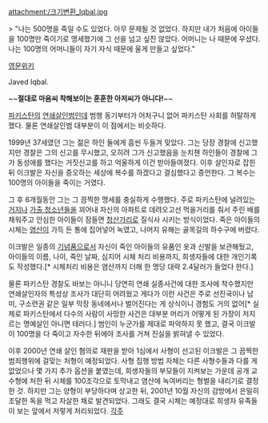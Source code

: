 attachment:/크기변환_Iqbal.jpg

> "나는 500명을 죽일 수도 있었다. 아무 문제될 것 없었다. 하지만 내가 처음에 아이들을 100명만 죽이기로 맹세했기에 그 선을 넘고 싶진 않았다. 어머니는 나 때문에 우셨다. 나는 100명의 어머니들이 자기 자식 때문에 울게 만들고 싶었다."

[http://en.wikipedia.org/wiki/Javed_Iqbal_(serial_killer) 영문위키]

Javed Iqbal.

~~'''절대로 마음씨 착해보이는 훈훈한 아저씨가 아니다!'''~~

[[파키스탄]]의 [[연쇄살인범]]인데 범행 동기부터가 어처구니 없어 파키스탄 사회를 허탈하게 했다. 물론 연쇄살인범 대부분이 이 점에서는 비슷하다. 

1999년 37세였던 그는 젊은 하인 둘에게 흠씬 두들겨 맞았다. 그는 당장 경찰에 신고했지만 경찰은 그의 신고를 무시했고, 오히려 그가 신고했음을 눈치챈 하인들이 경찰에 그가 동성애를 했다는 거짓신고를 하고 억울하게 이건 받아들여졌다. 이후 살인자로 잡힌 뒤 이크발은 자신을 증오하는 세상에 복수를 하겠다고 결심했다고 증언한다. 그 복수는 100명의 아이들을 죽이는 거였다.

그 후 6개월동안 그는 그 끔찍한 맹세를 충실하게 수행했다. 주로 파키스탄에 널려있는 [[거지]]나 [[가출 청소년]]들을 꾀어내 자신의 아파트로 데려오고선 먹을거리를 줘서 주린 배를 채워주고 안심한 아이들이 잠들면 [[청산가리]]로 질식사 시키는 방식이었다. 죽은 아이들의 시체는 [[염산]]이 가득 든 통에 집어넣어 녹였고, 나머지 유해는 골목길의 하수구에 버렸다.

이크발은 일종의 [[기념품]]으로서 자신이 죽인 아이들의 유품인 옷과 신발을 보관해뒀고, 아이들의 이름, 나이, 죽인 날짜, 심지어 시체 처리 비용까지, 희생자들에 대한 개인기록도 작성했다.[* 시체처리 비용은 염산까지 더해 한 명당 대략 2.4달러가 들었다 한다.]

물론 파키스탄 경찰도 바보는 아니니 당연히 연쇄 실종사건에 대한 조사에 착수했지만 연쇄살인자의 특성상 조사가 대단히 어려웠고 게다가 이런 사건은 주로 선진국이나 남미, 구소련권 같은 일부 막장 동네에서나 벌어진다는 게 상식이니 경험도 거의 없어[* 실제로 파키스탄에서 다수의 사람이 사망한 사건은 대부분 머리가 어떻게 된 가장이 저지르는 명예살인 아니면 테러다.] 범인이 누군가를 제대로 파악하지 못 했고, 결국 이크발이 100명을 다 죽이고 자수한 뒤에야 조사를 거쳐 진실을 밝혀낼 수 있었다. 

이후 2000년 연쇄 살인 혐의로 재판을 받아 1심에서 사형이 선고된 이크발은 그 끔찍한 범죄행위에 걸맞는 처형이 예정되었다. 사형 집행 방법 자체는 다른 사형수들과 다를 게 없었으나 몇 가지 추가 옵션을 붙였는데, 희생자들의 부모들이 지켜보는 가운데 공개 교수형에 처한 뒤 시체를 100조각으로 토막내고 염산에 녹여버리는 형벌을 내리기로 결정한 것. 하지만 그는 양형이 부당하다며 상고한 뒤, 2001년 10월 자신의 감방에서 은밀히 조달한 독을 먹고 자살한 채로 발견되었다. 그래도 결국 시체는 예정대로 희생자 유족들이 보는 앞에서 저렇게 처리되었다.
[[각주]]
